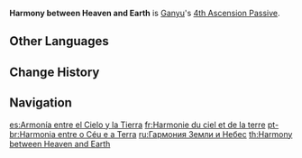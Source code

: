 {{Talent Infobox
|image         = Talent Harmony between Heaven and Earth.png
|character     = Ganyu
|type          = 4th Ascension Passive
|info          = [[Celestial Shower]] grants a 20% {{Color|Cryo|Cryo DMG Bonus}} to active members in the [[AoE]].
|utility1      = Cryo DMG Bonus
|utility2      = AoE
}}
'''Harmony between Heaven and Earth''' is [[Ganyu]]'s [[4th Ascension Passive]].

==Other Languages==
{{Other Languages
|en      = Harmony between Heaven and Earth
|zhs     = 天地交泰
|zhs_rm  = Tiāndì Jiāo Tài
|zht     = 天地交泰
|zht_rm  = Tiāndì Jiāo Tài
|zh_tl   = 
|ja      = 天地安泰
|ja_rm   = Tenchi Antei{{Assumed}}
|ja_tl   = Peace Between Heaven and Earth
|ko      = 천지교태
|ko_rm   = Cheonji Gyotae
|ko_tl   = Harmony between Heaven and Earth
|es      = Armonía entre el Cielo y la Tierra
|es_tl   = Harmony between Heaven and Earth
|fr      = Harmonie du ciel et de la terre
|fr_tl   = Harmony of Heaven and Earth
|ru      = Гармония Земли и Небес
|ru_tl   = Harmony of Earth and Heaven
|th      = Harmony between Heaven and Earth
|vi      = Thiên Địa Giao Hòa
|vi_tl   = 
|de      = Frieden zwischen Himmel und Erde
|de_tl   = Peace between Heaven and Earth
|id      = Harmony between Heaven and Earth
|pt      = Harmonia entre o Céu e a Terra
|pt_tl   = 
}}

==Change History==
{{Change History|1.2}}
{{Clr}}
==Navigation==
{{Talent Navbox|Ganyu}}

[[es:Armonía entre el Cielo y la Tierra]]
[[fr:Harmonie du ciel et de la terre]]
[[pt-br:Harmonia entre o Céu e a Terra]]
[[ru:Гармония Земли и Небес]]
[[th:Harmony between Heaven and Earth]]